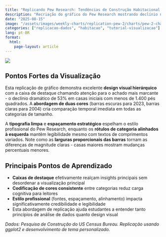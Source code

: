 ```yaml
---
title: "Replicando Pew Research: Tendências de Construção Habitacional dos EUA (Português)"
description: "Recriação do gráfico do Pew Research mostrando declínio na construção de casas iniciais usando ggplot2 e estilo personalizado"
date: "2025-08-15"
image: "/assets/images/weekly-charts/replication-pew-2/charts/pew-2-chart.png"
categories: ["replicacao-dados", "habitacao", "tutorial-visualizacao"]
lang: pt-BR
format:
  html:
    page-layout: article
---
```


![](/assets/images/weekly-charts/replication-pew-2/charts/pew-2-chart.png){fig-align="center"}

## Pontos Fortes da Visualização

Esta replicação de gráfico demonstra excelente **design visual hierárquico** com a caixa de destaque chamando atenção para o achado mais marcante - o declínio dramático de 53% em casas iniciais com menos de 1.400 pés quadrados. A **abordagem de duas cores** (barras escuras para 2023, barras claras para 2004) cria comparação temporal imediata em todas as categorias de tamanho.

A **tipografia limpa** e **espaçamento estratégico** espelham o estilo profissional do Pew Research, enquanto os **rótulos de categoria alinhados à esquerda** mantêm legibilidade mesmo com textos de comprimentos variados. Note como as **larguras proporcionais das barras** tornam as diferenças de magnitude claras - casas maiores mostram mudanças percentuais menores.

## Principais Pontos de Aprendizado

- **Caixas de destaque** efetivamente realçam insights principais sem desordenar a visualização principal
- **Codificação de cores consistente** entre categorias reduz carga cognitiva para leitores
- **Estilo profissional** (fontes, espaçamento, alinhamento) impacta significativamente credibilidade e legibilidade
- Esta abordagem de replicação ajuda estudantes a entender tanto princípios de análise de dados quanto design visual

*Dados: Pesquisa de Construção do US Census Bureau. Replicação usando ggplot2 e desenvolvimento de tema personalizado.*
